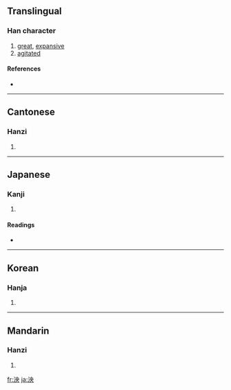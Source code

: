 ==Translingual==

===Han character===
{{Han char|rn=85|rad=水|as=05|sn=8|four=3513<sub>0</sub>|canj=水中月大 (ELBK)}}

# [[great]], [[expansive]]
# [[agitated]]

====References====
* {{Han ref|kx=0618.170|dkj=17326|dj=1014.010|hdz=31585.060|uh=6CF1|ud=27889|bh=AA74|bd=43636}}

----

==Cantonese==

===Hanzi===
{{yue-hanzi|jyut=|y=yeung1}}

# {{defn|Cantonese}}

----

==Japanese==

===Kanji===
{{ja-kanji|grade=|rs=水05}}

# {{defn|Japanese}}

====Readings====
* {{ja-readings|on=[[おう]] (ō), [[えい]] (ei)|kun=}}

----

==Korean==

===Hanja===
{{ko-hanja|hangeul=앙|eumhun=|rv=ang|mr=ang|y=ang}}

# {{defn|Korean}}

----

==Mandarin==

===Hanzi===
{{cmn-hanzi|pin=[[yāng]] ([[yang1]])|wg=yang<sup>1</sup>}}

# {{defn|Mandarin}}

[[fr:泱]]
[[ja:泱]]